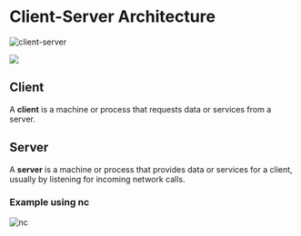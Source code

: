# Client-Server Architecture

![client-server](./png/client-server)


<img src="/png/client-server.png" />

## Client
A **client** is a machine or process that requests data or services from a server.

## Server
A **server** is a machine or process that provides data or services for a client, usually by listening for incoming network calls.

### Example using nc

![nc](./images/nc.png)
